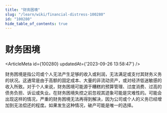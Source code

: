 ```yaml
---
title: "财务困境"
slug: "/learn/wiki/financial-distress-100280"
id: "100280"
hide_table_of_contents: true
---
```



# 财务困境

<ArticleMeta id={100280} updatedAt={'2023-09-26 13:58:47'} />
<div className='border-solid border-b border-t-0 my-4 border-[var(--ifm-color-gray-300)]' />

财务困境是指公司或个人无法产生足够的收入或利润，无法满足或支付其财务义务的状况。这通常是由于高额的固定成本、大量的非流动资产，或对经济低迷敏感的收入所致。对于个人来说，财务困境可能源于糟糕的预算管理、过度消费、过高的债务负担、诉讼或失业。在财务困境失控之前忽视其迹象可能是灾难性的。可能会出现这样的情况，严重的财务困境无法再得到解决，因为公司或个人的义务已经增加到无法偿还的程度。如果发生这种情况，破产可能是唯一的选择。
